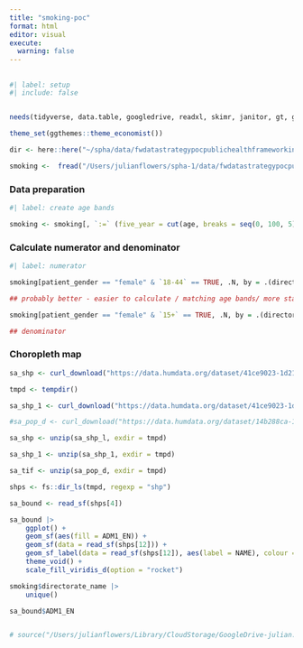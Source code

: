```yaml
---
title: "smoking-poc"
format: html
editor: visual
execute: 
  warning: false
---
```


## 

```r
#| label: setup
#| include: false


needs(tidyverse, data.table, googledrive, readxl, skimr, janitor, gt, gtsummary, collapsibleTree, PHEindicatormethods, ggthemes, sf, tmap, ggspatial, curl, raster, stars)

theme_set(ggthemes::theme_economist())

dir <- here::here("~/spha/data/fwdatastrategypocpublichealthframeworkindicators")

smoking <-  fread("/Users/julianflowers/spha-1/data/fwdatastrategypocpublichealthframeworkindicators/Smoking 2022.csv")


```

### Data preparation

```r
#| label: create age bands

smoking <- smoking[, `:=` (five_year = cut(age, breaks = seq(0, 100, 5), right = FALSE), `18-44` = between(age, 18, 44), `15+` = age >= 15)][]

```

### Calculate numerator and denominator

```r
#| label: numerator

smoking[patient_gender == "female" & `18-44` == TRUE, .N, by = .(directorate_name, year)]

## probably better - easier to calculate / matching age bands/ more statitsical power NB crude rates

smoking[patient_gender == "female" & `15+` == TRUE, .N, by = .(directorate_name, year)]

## denominator

```

### Choropleth map

```r

sa_shp <- curl_download("https://data.humdata.org/dataset/41ce9023-1d21-4549-a485-94316200aba0/resource/a0188b1b-2f40-4f27-8a43-25913a7378ca/download/sau_adm_gadm_20210525_shp.zip", destfile = tempfile())

tmpd <- tempdir()

sa_shp_1 <- curl_download("https://data.humdata.org/dataset/41ce9023-1d21-4549-a485-94316200aba0/resource/99834c81-ad34-415e-91c5-af053d8e55b4/download/sau_capp_adm1_1m_ocha.zip", destfile = tempfile())

#sa_pop_d <- curl_download("https://data.humdata.org/dataset/14b288ca-1855-4025-9f01-41cba548e6f6/resource/44baa2f6-b6d8-4018-b9c6-fd81b493ec22/download/sau_general_2020_geotiff.zip", destfile = tempfile())

sa_shp <- unzip(sa_shp_l, exdir = tmpd)

sa_shp_1 <- unzip(sa_shp_1, exdir = tmpd)

sa_tif <- unzip(sa_pop_d, exdir = tmpd)

shps <- fs::dir_ls(tmpd, regexp = "shp")

sa_bound <- read_sf(shps[4]) 

sa_bound |>
    ggplot() +
    geom_sf(aes(fill = ADM1_EN)) +
    geom_sf(data = read_sf(shps[12])) +
    geom_sf_label(data = read_sf(shps[12]), aes(label = NAME), colour = "blue", size = 3, nudge_y = .5) +
    theme_void() +
    scale_fill_viridis_d(option = "rocket")

smoking$directorate_name |>
    unique()

sa_bound$ADM1_EN


# source("/Users/julianflowers/Library/CloudStorage/GoogleDrive-julian.flowers12@gmail.com/My Drive/Saudi/pop-den.R")
```
